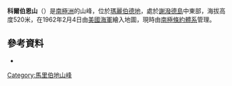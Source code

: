 {{Coord|74|25|S|132|33|W|source:GNIS|display=title}}

'''科爾伯恩山'''（{{lang-en|Mount Colburn}}）是[[南極洲|南極洲]]的山峰，位於[[瑪麗伯德地|瑪麗伯德地]]，處於[[謝潑德島|謝潑德島]]中東部，海拔高度520米，在1962年2月4日由[[美國海軍|美國海軍]]繪入地圖，現時由[[南極條約體系|南極條約體系]]管理。

==參考資料==
* {{usgs-gazetteer|id=2949|name=Colburn, Mount}}

{{DEFAULTSORT:Mount Colburn}}
[[Category:馬里伯地山峰|Category:馬里伯地山峰]]


{{MarieByrdLand-geo-stub}}